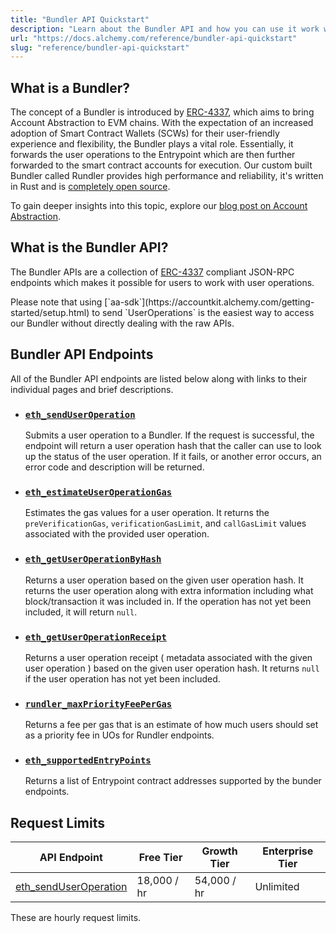 ```yaml
---
title: "Bundler API Quickstart"
description: "Learn about the Bundler API and how you can use it work with user operations."
url: "https://docs.alchemy.com/reference/bundler-api-quickstart"
slug: "reference/bundler-api-quickstart"
---
```



## What is a Bundler?

The concept of a Bundler is introduced by [ERC-4337](https://eips.ethereum.org/EIPS/eip-4337), which aims to bring Account Abstraction to EVM chains. With the expectation of an increased adoption of Smart Contract Wallets (SCWs) for their user-friendly experience and flexibility, the Bundler plays a vital role. Essentially, it forwards the user operations to the Entrypoint which are then further forwarded to the smart contract accounts for execution. Our custom built Bundler called Rundler provides high performance and reliability, it's written in Rust and is [completely open source](https://github.com/alchemyplatform/rundler).

To gain deeper insights into this topic, explore our [blog post on Account Abstraction](https://www.alchemy.com//blog/account-abstraction).

## What is the Bundler API?

The Bundler APIs are a collection of [ERC-4337](https://eips.ethereum.org/EIPS/eip-4337#rpc-methods-eth-namespace) compliant JSON-RPC endpoints which makes it possible for users to work with user operations.

<Info>
  Please note that using [`aa-sdk`](https://accountkit.alchemy.com/getting-started/setup.html) to send `UserOperations` is the easiest way to access our Bundler without directly dealing with the raw APIs.
</Info>

## Bundler API Endpoints

All of the Bundler API endpoints are listed below along with links to their individual pages and brief descriptions.

* ### [`eth_sendUserOperation`](/reference/eth-senduseroperation)

  Submits a user operation to a Bundler. If the request is successful, the endpoint will return a user operation hash that the caller can use to look up the status of the user operation. If it fails, or another error occurs, an error code and description will be returned.

* ### [`eth_estimateUserOperationGas`](/reference/eth-estimateuseroperationgas)

  Estimates the gas values for a user operation. It returns the `preVerificationGas`, `verificationGasLimit`, and `callGasLimit` values associated with the provided user operation.

* ### [`eth_getUserOperationByHash`](/reference/eth-getuseroperationbyhash)

  Returns a user operation based on the given user operation hash. It returns the user operation along with extra information including what block/transaction it was included in. If the operation has not yet been included, it will return `null`.

* ### [`eth_getUserOperationReceipt`](/reference/eth-getuseroperationreceipt)

  Returns a user operation receipt ( metadata associated with the given user operation ) based on the given user operation hash. It returns `null` if the user operation has not yet been included.

* ### [`rundler_maxPriorityFeePerGas`](/reference/rundler-maxpriorityfeepergas)

  Returns a fee per gas that is an estimate of how much users should set as a priority fee in UOs for Rundler endpoints.

* ### [`eth_supportedEntryPoints`](/reference/eth-supportedentrypoints)

  Returns a list of Entrypoint contract addresses supported by the bunder endpoints.

## Request Limits

| API Endpoint                                               | Free Tier   | Growth Tier | Enterprise Tier |
| ---------------------------------------------------------- | ----------- | ----------- | --------------- |
| [eth\_sendUserOperation](/reference/eth-senduseroperation) | 18,000 / hr | 54,000 / hr | Unlimited       |

<Info>
  These are hourly request limits.
</Info>
